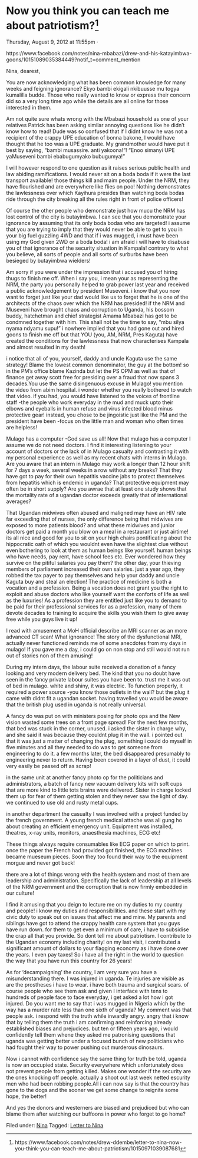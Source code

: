 # Now you think you can teach me about patriotism?^[https://www.facebook.com/notes/drew-ddembe/letter-to-nina-now-you-think-you-can-teach-me-about-patriotism/10150971039087681]

Thursday, August 9, 2012 at 11:55pm ·

https://www.facebook.com/notes/nina-mbabazi/drew-and-his-katayimbwa-goons/10151089035384449?notif_t=comment_mention

Nina, dearest,

You are now acknowledging what has been common knowledge for many weeks and feigning ignorance? Ekyo bambi ekigali nkibuusse mu togya kumalilla budde. Those who really wanted to know or express their concern did so a very long time ago while the details are all online for those interested in them.

Am not quite sure whats wrong with the Mbabazi household as one of your relatives Patrick has been asking similar annoying questions like he didn't know how to read! Dude was so confused that if I didnt know he was not a recipient of the crappy UPE education of bonna bakone, I would have thought that he too was a UPE graduate. My grandmother would have put it best by saying, "bambi musassire. anti yakoona!"! "Enoo simanyi UPE yaMuseveni bambi ebabugumyako bubugumya!"

I will however respond to one question as it raises serious public health and law abiding ramifications. I would never sit on a boda boda if it were the last transport available! those things kill and maim people. Under the NRM, they have flourished and are everywhere like flies on poo! Nothing demonstrates the lawlessness over which Kayihura presides than watching boda bodas ride through the city breaking all the rules right in front of police officers!

Of course the other people who demonstrate just how mucu the NRM has lost control of the city is butayimbwa. I can see that you demonstrate your ignorance by assuming that its only boda bodas who are targeted! i assume that you are trying to imply that they would never be able to get to you in your big fuel guzzling 4WD and that if i was mugged, i must have been using my God given 2WD or a boda boda! i am afraid i will have to disabuse you of that ignorance of the security situation in Kampala! contrary to what you believe, all sorts of people and all sorts of surburbs have been besieged by butayimbwa wielders!

Am sorry if you were under the impression that i accused you of hiring thugs to finish me off. When i say you, i mean your as representing the NRM, the party you personally helped to grab power last year and received a public acknowledgement by president Museveni. i know that you now want to forget just like your dad would like us to forget that he is one of the architects of the chaos over which the NRM has presided! if the NRM and Museveni have brought chaos and corruption to Uganda, his bossom buddy, hatchetman and chief strategist Amama Mbabazi has got to be condmned together with him. This shall not be the time to say, "mbu silya nyama ndyamu supu!" i nowhere implied that you had gone out and hired goons to finish me off but that YOU (you, AM, NRM, Pres Kaguta) have created the conditions for the lawlessness that now characterises Kampala and almost resulted in my death!

i notice that all of you, yourself, daddy and uncle Kaguta use the same strategy! Blame the lowest common denominator, the guy at the bottom! so in the PM's office blame Kazinda but let the PS OPM as well as that of finance get away scott free for presiding over a fraud that now spans 3 decades.You use the same disingenuous excuse in Mulago! you mention the video from abim hospital. i wonder whether you really bothered to watch that video. if you had, you would have listened to the voices of frontline staff -the people who work everyday in the mud and muck upto their elbows and eyeballs in human refuse and virus infected blood minus protective gear! instead, you chose to be jingoistic just like the PM and the president have been -focus on the little man and woman who often times are helpless!

Mulago has a computer -God save us all! Now that mulago has a computer I assume we do not need doctors. I find it interesting listening to your account of doctors or the lack of in Mulago casualty and contrasting it with my personal experience as well as my recent chats with interns in Mulago. Are you aware that an intern in Mulago may work a longer than 12 hour shift for 7 days a week, several weeks in a row without any breaks? That they have got to pay for their own hepatitis vaccine jabs to protect themselves from hepatitis which is endemic in uganda? That protective equipment may often be in short supply? Are you awrae that at least one study shows that the mortality rate of a ugandan doctor exceeds greatly that of international averages?

That Ugandan midwives often abused and maligned may have an HIV rate far exceeding that of nurses, the only difference being that midwives are exposed to more patients blood? and what these midwives and junior doctors get paid a month you blow on a meal in a restaurant or just airtime! its all nice and good for you to sit on your high chairs pontificating about the hippocratic oath of which you wouldnt even have the slightest clue without even bothering to look at them as human beings like yourself. human beings who have needs, pay rent, have school fees etc. Ever wondered how they survive on the pitiful salaries you pay them? the other day, your thieving members of parliament increased their own salaries. just a year ago, they robbed the tax payer to pay themselves and help your daddy and uncle Kaguta buy and steal an election! The practice of medicine is both a vocation and a profession. Being a vocation does not grant you the right to exploit and abuse doctors who like yourself want the conforts of life as well as the luxuries! As a profession they are entitled just like you to demand to be paid for their professional services for as a profession, many of them devote decades to training to acquire the skills you wish them to give away free while you guys live it up!

I read with amusement a MoH official describe an MRI scanner as an more advanced CT scan! What ignorance! The story of the dysfunctional MRI, actually never functioned reminds me of some anecdotes from my days in mulago! If you gave me a day, i could go on non stop and still would not run out of stories non of them amusing!

During my intern days, the labour suite received a donation of a fancy looking and very modern delivery bed. The kind that you no doubt have seen in the fancy private labour suites you have been to. trust me it was out of bed in mulago. white and shiny, it was electric. To function properly, it required a power source -you know those outlets in the wall? but the plug it came with didnt fit a ugandan socket. having travelled you would be aware that the british plug used in uganda is not really universal.

A fancy do was put on with ministers posing for photo ops and the New vision wasted some trees on a front page spread! For the next few months, that bed was stuck in the corner, unused. i asked the sister in charge why, and she said it was because they couldnt plug it in the wall. i pointed out that it was just a matter of changing the plug, something i could do myself in five minutes and all they needed to do was to get someone from engineering to do it. a few months later, the bed disappeared presumably to engineering never to return. Having been covered in a layer of dust, it could very easily be passed off as scrap!

in the same unit at another fancy photo op for the politicians and administrators, a batch of fancy new vacuum delivery kits with soft cups that are more kind to little tots brains were delivered. Sister in charge locked them up for fear of them getting stolen and they never saw the light of day. we continued to use old and rusty metal cups.

in another department the casualty I was involved with a project funded by the french government. A young french medical attache was all gung ho about creating an efficient emergency unit. Equipment was installed, theatres, x-ray units, monitors, anaesthesia machines, ECG etc!

These things always require consumables like ECG paper on which to print. once the paper the French had provided got finished, the ECG machines became mueseum pieces. Soon they too found their way to the equipment morgue and never got back!

there are a lot of things wrong with the health system and most of them are leadership and administration. Specifically the lack of leadership at all levels of the NRM government and the corruption that is now firmly embedded in our culture!

I find it amusing that you deign to lecture me on my duties to my country and people! i know my duties and responsibilities. and these start with my civic duty to speak out on issues that affect me and mine. My parents and siblings have got to attend the crappy health care system that you guys have run down. for them to get even a minimum of care, i have to subsidise the crap all that you provide. So dont tell me about patriotism. I contribute to the Ugandan economy including charity! on my last visit, i contributed a significant amount of dollars to your flagging economy as i have done over the years. I even pay taxes! So i have all the right in the world to question the way that you have run this country for 26 years!

As for 'decampaigning' the country, I am very sure you have a misunderstanding there. I was injured in uganda. Te injuries are visible as are the prostheses i have to wear. i have both trauma and surgical scars. of course people who see them ask and given I interface with tens to hundreds of people face to face everyday, i get asked a lot how i got injured. Do you want me to say that i was mugged in Nigeria which by the way has a murder rate less than one sixth of uganda? My comment was that people ask. i respond with the truth while inwardly angry. angry that i know that by telling them the truth i am confirming and reinforcing already established biases and prejudices. but ten or fifteen years ago, i would confidently tell them whene they asked me patronising questions that uganda was getting better under a focused bunch of new politicians who had fought their way to power pushing out murderous dinosaurs.

Now i cannot with confidence say the same thing for truth be told, uganda is now an occupied state. Security everywhere which unfortunately does not prevent people from getting killed. Makes one wonder if the security are the ones knocking off people. actually a shoot out last week netted escurity men who had been robbing people.All i can now say is that the country has gone to the dogs and the sooner we get some change to reignite some hope, the better!

And yes the donors and westerners are biased and prejudiced but who can blame them after watching our buffoons in power who forget to go home?

  
Filed under: [Nina](http://ddembe.wordpress.com/category/nina/) Tagged: [Letter to Nina](http://ddembe.wordpress.com/tag/letter-to-nina/)
